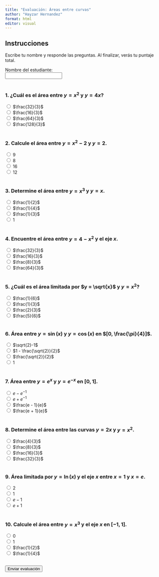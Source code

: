 ```yaml
---
title: "Evaluación: Áreas entre curvas"
author: "Hayzar Hernandez"
format: html
editor: visual
---
```


## Instrucciones

Escribe tu nombre y responde las preguntas. Al finalizar, verás tu puntaje total.

<form id="quiz-form">
Nombre del estudiante:<br>
<input type="text" id="nombre" required><br><br>

### 1. ¿Cuál es el área entre $y = x^2$ y $y = 4x$?

<input type="radio" name="q1" value="a"> $\frac{32}{3}$<br>
<input type="radio" name="q1" value="b"> $\frac{16}{3}$<br>
<input type="radio" name="q1" value="c"> $\frac{64}{3}$<br>
<input type="radio" name="q1" value="d"> $\frac{128}{3}$<br><br>

### 2. Calcule el área entre $y = x^2 - 2$ y $y = 2$.

<input type="radio" name="q2" value="a"> $9$<br>
<input type="radio" name="q2" value="b"> $8$<br>
<input type="radio" name="q2" value="c"> $16$<br>
<input type="radio" name="q2" value="d"> $12$<br><br>

### 3. Determine el área entre $y = x^3$ y $y = x$.

<input type="radio" name="q3" value="a"> $\frac{1}{2}$<br>
<input type="radio" name="q3" value="b"> $\frac{1}{4}$<br>
<input type="radio" name="q3" value="c"> $\frac{1}{3}$<br>
<input type="radio" name="q3" value="d"> $1$<br><br>

### 4. Encuentre el área entre $y = 4 - x^2$ y el eje $x$.

<input type="radio" name="q4" value="a"> $\frac{32}{3}$<br>
<input type="radio" name="q4" value="b"> $\frac{16}{3}$<br>
<input type="radio" name="q4" value="c"> $\frac{8}{3}$<br>
<input type="radio" name="q4" value="d"> $\frac{64}{3}$<br><br>

### 5. ¿Cuál es el área limitada por $y = \sqrt{x}$ y $y = x^2$?

<input type="radio" name="q5" value="a"> $\frac{1}{6}$<br>
<input type="radio" name="q5" value="b"> $\frac{1}{3}$<br>
<input type="radio" name="q5" value="c"> $\frac{2}{3}$<br>
<input type="radio" name="q5" value="d"> $\frac{5}{6}$<br><br>

### 6. Área entre $y = \sin(x)$ y $y = \cos(x)$ en $[0, \frac{\pi}{4}]$.

<input type="radio" name="q6" value="a"> $\sqrt{2}-1$<br>
<input type="radio" name="q6" value="b"> $1 - \frac{\sqrt{2}}{2}$<br>
<input type="radio" name="q6" value="c"> $\frac{\sqrt{2}}{2}$<br>
<input type="radio" name="q6" value="d"> $1$<br><br>

### 7. Área entre $y = e^x$ y $y = e^{-x}$ en $[0, 1]$.

<input type="radio" name="q7" value="a"> $e - e^{-1}$<br>
<input type="radio" name="q7" value="b"> $e + e^{-1}$<br>
<input type="radio" name="q7" value="c"> $\frac{e - 1}{e}$<br>
<input type="radio" name="q7" value="d"> $\frac{e + 1}{e}$<br><br>

### 8. Determine el área entre las curvas $y = 2x$ y $y = x^2$.

<input type="radio" name="q8" value="a"> $\frac{4}{3}$<br>
<input type="radio" name="q8" value="b"> $\frac{8}{3}$<br>
<input type="radio" name="q8" value="c"> $\frac{16}{3}$<br>
<input type="radio" name="q8" value="d"> $\frac{32}{3}$<br><br>

### 9. Área limitada por $y = \ln(x)$ y el eje $x$ entre $x = 1$ y $x = e$.

<input type="radio" name="q9" value="a"> $2$<br>
<input type="radio" name="q9" value="b"> $1$<br>
<input type="radio" name="q9" value="c"> $e - 1$<br>
<input type="radio" name="q9" value="d"> $e + 1$<br><br>

### 10. Calcule el área entre $y = x^3$ y el eje $x$ en $[-1, 1]$.

<input type="radio" name="q10" value="a"> $0$<br>
<input type="radio" name="q10" value="b"> $1$<br>
<input type="radio" name="q10" value="c"> $\frac{1}{2}$<br>
<input type="radio" name="q10" value="d"> $\frac{1}{4}$<br><br>

<button type="button" onclick="evaluar()">Enviar evaluación</button>
</form>

<div id="resultado" style="margin-top: 1em; font-weight: bold;"></div>

<script>
function evaluar() {
  const nombre = document.getElementById('nombre').value;
  const respuestas = {
    q1: "a",
    q2: "b",
    q3: "c",
    q4: "b",
    q5: "c",
    q6: "a",
    q7: "a",
    q8: "a",
    q9: "c",
    q10: "a"
  };

  let puntaje = 0;
  let total = Object.keys(respuestas).length;

  for (let q in respuestas) {
    const seleccion = document.querySelector(`input[name=${q}]:checked`);
    if (seleccion && seleccion.value === respuestas[q]) {
      puntaje++;
    }
  }

  document.getElementById("resultado").innerHTML = `Tu puntaje es: ${puntaje}/${total}`;
}
</script>

<script>
function evaluar() {
  const nombre = document.getElementById('nombre').value;

  // Captura respuestas
  const r = {};
  for (let i = 1; i <= 10; i++) {
    const seleccion = document.querySelector(`input[name=q${i}]:checked`);
    r[`r${i}`] = seleccion ? seleccion.value : "";
  }

  // Respuestas correctas
  const correctas = {
    q1: "a", q2: "b", q3: "c", q4: "b", q5: "c",
    q6: "a", q7: "a", q8: "a", q9: "c", q10: "a"
  };

  // Cálculo del puntaje
  let puntaje = 0;
  for (let i = 1; i <= 10; i++) {
    const qi = `q${i}`;
    if (r[`r${i}`] === correctas[qi]) puntaje++;
  }

  // Mostrar el resultado
  document.getElementById("resultado").innerHTML = `Tu puntaje es: ${puntaje}/10`;

  // Enviar al formulario
  const formURL = "https://docs.google.com/forms/u/0/d/e/1FAIpQLSfRa7gQrB0W_PZrvLkzJvCvbE1nZ-2FoKh5KnrUkJvUEIbl3A/formResponse"; // <-- reemplaza con TU URL FORMULARIO

  const bodyData =
    `entry.1674726701=${encodeURIComponent(nombre)}` +
    `&entry.42453066=${r.r1}` +
    `&entry.510675388=${r.r2}` +
    `&entry.567943525=${r.r3}` +
    `&entry.709699612=${r.r4}` +
    `&entry.2102242108=${r.r5}` +
    `&entry.195487000=${r.r6}` +
    `&entry.732039059=${r.r7}` +
    `&entry.1510402295=${r.r8}` +
    `&entry.1369943476=${r.r9}` +
    `&entry.1719661883=${r.r10}` +
    `&entry.1673418396=${puntaje}`;

  fetch(formURL, {
    method: "POST",
    mode: "no-cors",
    headers: { "Content-Type": "application/x-www-form-urlencoded" },
    body: bodyData
  });
}
</script>

